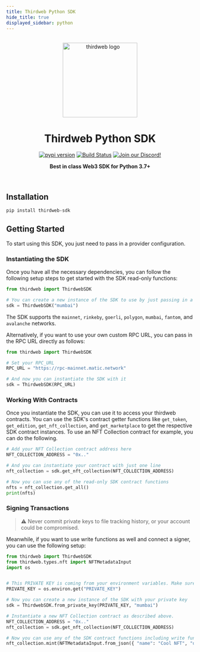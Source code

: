```yaml
---
title: Thirdweb Python SDK
hide_title: true
displayed_sidebar: python
---
```


<p align="center">
<br />
<a href="https://thirdweb.com"><img src="/assets/icons/thirdweb.svg" width="200" alt="thirdweb logo"/></a>
<br />
</p>
<h1 align="center">Thirdweb Python SDK</h1>
<p align="center">
<a href="https://pypi.org/project/thirdweb-sdk/"><img src="https://img.shields.io/pypi/v/thirdweb-sdk?color=red&logo=pypi&logoColor=red" alt="pypi version"/></a>
<a href="https://github.com/thirdweb-dev/python-sdk/actions"><img alt="Build Status" src="https://github.com/thirdweb-dev/python-sdk/actions/workflows/tests.yml/badge.svg"/></a>
<a href="https://discord.gg/thirdweb"><img alt="Join our Discord!" src="https://img.shields.io/discord/834227967404146718.svg?color=7289da&label=discord&logo=discord&style=flat"/></a>

</p>
<p align="center"><strong>Best in class Web3 SDK for Python 3.7+</strong></p>
<br />

## Installation

```bash
pip install thirdweb-sdk
```

## Getting Started

To start using this SDK, you just need to pass in a provider configuration.

### Instantiating the SDK

Once you have all the necessary dependencies, you can follow the following setup steps to get started with the SDK read-only functions:

```python
from thirdweb import ThirdwebSDK

# You can create a new instance of the SDK to use by just passing in a network name
sdk = ThirdwebSDK("mumbai")
```

The SDK supports the `mainnet`, `rinkeby`, `goerli`, `polygon`, `mumbai`, `fantom`, and `avalanche` networks.

Alternatively, if you want to use your own custom RPC URL, you can pass in the RPC URL directly as follows:

```python
from thirdweb import ThirdwebSDK

# Set your RPC_URL
RPC_URL = "https://rpc-mainnet.matic.network"

# And now you can instantiate the SDK with it
sdk = ThirdwebSDK(RPC_URL)
```

### Working With Contracts

Once you instantiate the SDK, you can use it to access your thirdweb contracts. You can use the SDK's contract getter functions like `get_token`, `get_edition`, `get_nft_collection`, and `get_marketplace` to get the respective SDK contract instances. To use an NFT Collection contract for example, you can do the following.

```python
# Add your NFT Collection contract address here
NFT_COLLECTION_ADDRESS = "0x.."

# And you can instantiate your contract with just one line
nft_collection = sdk.get_nft_collection(NFT_COLLECTION_ADDRESS)

# Now you can use any of the read-only SDK contract functions
nfts = nft_collection.get_all()
print(nfts)
```

### Signing Transactions

> :warning: Never commit private keys to file tracking history, or your account could be compromised.

Meanwhile, if you want to use write functions as well and connect a signer, you can use the following setup:

```python
from thirdweb import ThirdwebSDK
from thirdweb.types.nft import NFTMetadataInput
import os


# This PRIVATE KEY is coming from your environment variables. Make sure to never put it in a tracked file or share it with anyone.
PRIVATE_KEY = os.environ.get("PRIVATE_KEY")

# Now you can create a new instance of the SDK with your private key
sdk = ThirdwebSDK.from_private_key(PRIVATE_KEY, "mumbai")

# Instantiate a new NFT Collection contract as described above.
NFT_COLLECTION_ADDRESS = "0x.."
nft_collection = sdk.get_nft_collection(NFT_COLLECTION_ADDRESS)

# Now you can use any of the SDK contract functions including write functions
nft_collection.mint(NFTMetadataInput.from_json({ "name": "Cool NFT", "description": "Minted with the Python SDK!" }))
```
